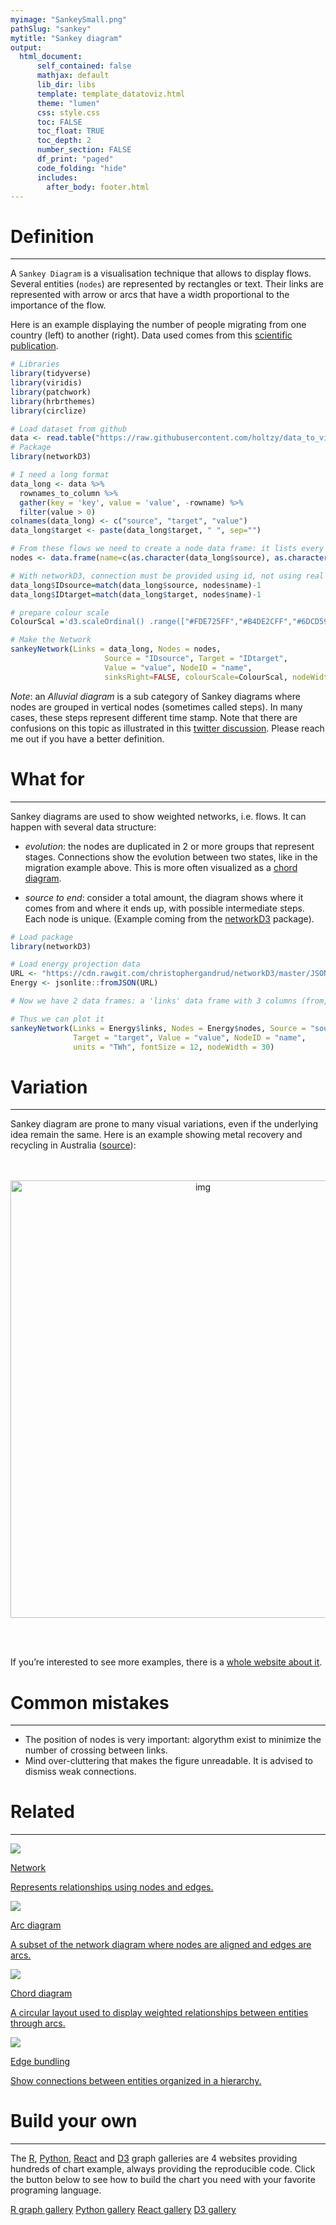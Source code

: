 ```yaml
---
myimage: "SankeySmall.png"
pathSlug: "sankey"
mytitle: "Sankey diagram"
output:
  html_document:
      self_contained: false
      mathjax: default
      lib_dir: libs
      template: template_datatoviz.html
      theme: "lumen"
      css: style.css
      toc: FALSE
      toc_float: TRUE
      toc_depth: 2
      number_section: FALSE
      df_print: "paged"
      code_folding: "hide"
      includes:
        after_body: footer.html
---
```



<div class="mycontent">



# Definition {#definition}
***

A `Sankey Diagram` is a visualisation technique that allows to display flows. Several entities (`nodes`) are represented by rectangles or text. Their links are represented with arrow or arcs that have a width proportional to the importance of the flow.

Here is an example displaying the number of people migrating from one country (left) to another (right). Data used comes from this [scientific publication](https://onlinelibrary.wiley.com/doi/abs/10.1111/imre.12327).

```r
# Libraries
library(tidyverse)
library(viridis)
library(patchwork)
library(hrbrthemes)
library(circlize)

# Load dataset from github
data <- read.table("https://raw.githubusercontent.com/holtzy/data_to_viz/master/Example_dataset/13_AdjacencyDirectedWeighted.csv", header=TRUE)
# Package
library(networkD3)

# I need a long format
data_long <- data %>%
  rownames_to_column %>%
  gather(key = 'key', value = 'value', -rowname) %>%
  filter(value > 0)
colnames(data_long) <- c("source", "target", "value")
data_long$target <- paste(data_long$target, " ", sep="")

# From these flows we need to create a node data frame: it lists every entities involved in the flow
nodes <- data.frame(name=c(as.character(data_long$source), as.character(data_long$target)) %>% unique())

# With networkD3, connection must be provided using id, not using real name like in the links dataframe.. So we need to reformat it.
data_long$IDsource=match(data_long$source, nodes$name)-1
data_long$IDtarget=match(data_long$target, nodes$name)-1

# prepare colour scale
ColourScal ='d3.scaleOrdinal() .range(["#FDE725FF","#B4DE2CFF","#6DCD59FF","#35B779FF","#1F9E89FF","#26828EFF","#31688EFF","#3E4A89FF","#482878FF","#440154FF"])'

# Make the Network
sankeyNetwork(Links = data_long, Nodes = nodes,
                     Source = "IDsource", Target = "IDtarget",
                     Value = "value", NodeID = "name",
                     sinksRight=FALSE, colourScale=ColourScal, nodeWidth=40, fontSize=13, nodePadding=20)
```


*Note*: an *Alluvial diagram* is a sub category of Sankey diagrams where nodes are grouped in vertical nodes (sometimes called steps). In many cases, these steps represent different time stamp. Note that there are confusions on this topic as illustrated in this [twitter discussion](https://twitter.com/visualisingdata/status/580742089484439552?lang=fr). Please reach me out if you have a better definition.





# What for
***

Sankey diagrams are used to show weighted networks, i.e. flows. It can happen with several data structure:

- *evolution*: the nodes are duplicated in 2 or more groups that represent stages. Connections show the evolution between two states, like in the migration example above. This is more often visualized as a [chord diagram](https://www.data-to-viz.com/graph/chord.html).

- *source to end*: consider a total amount, the diagram shows where it comes from and where it ends up, with possible intermediate steps. Each node is unique. (Example coming from the [networkD3](https://christophergandrud.github.io/networkD3/) package).


```r
# Load package
library(networkD3)

# Load energy projection data
URL <- "https://cdn.rawgit.com/christophergandrud/networkD3/master/JSONdata/energy.json"
Energy <- jsonlite::fromJSON(URL)

# Now we have 2 data frames: a 'links' data frame with 3 columns (from, to, value), and a 'nodes' data frame that gives the name of each node.

# Thus we can plot it
sankeyNetwork(Links = Energy$links, Nodes = Energy$nodes, Source = "source",
              Target = "target", Value = "value", NodeID = "name",
              units = "TWh", fontSize = 12, nodeWidth = 30)

```



# Variation {#variation}
***

Sankey diagram are prone to many visual variations, even if the underlying idea remain the same. Here is an example showing metal recovery and recycling in Australia ([source](http://www.sankey-diagrams.com/tag/australia/)):

<br><br>
<center>
<img src="IMG/sankey.jpg" alt="img" width="600" height="700">
</center>

<br><br>


If you're interested to see more examples, there is a [whole website about it](http://www.sankey-diagrams.com).



# Common mistakes {#mistake}
***

- The position of nodes is very important: algorythm exist to minimize the number of crossing between links.
- Mind over-cluttering that makes the figure unreadable. It is advised to dismiss weak connections.





# Related {#related}
***

<div class="row">
  <div class="col-lg-3 col-md-6 col-sm-6">
  <a href="https://www.data-to-viz.com/graph/network.html" class="btn btn-primary mybtnrelated" style="margin-bottom:4px;white-space: normal !important;">
  <img  src="https://github.com/holtzy/data_to_viz/raw/master/img/section/NetworkSmall.png">
  <p class="mytitlerelated">Network</p>
  <p class="mytextrelated">Represents relationships using nodes and edges.</p>
  </a>
  </div>
  <div class="col-lg-3 col-md-6 col-sm-6">
  <a href="https://www.data-to-viz.com/graph/arc.html" class="btn btn-primary mybtnrelated" style="margin-bottom:4px;white-space: normal !important;">
  <img  src="https://github.com/holtzy/data_to_viz/raw/master/img/section/ArcSmal.png">
  <p class="mytitlerelated">Arc diagram</p>
  <p class="mytextrelated">A subset of the network diagram where nodes are aligned and edges are arcs.</p>
  </a>
  </div>
  <div class="col-lg-3 col-md-6 col-sm-6">
  <a href="https://www.data-to-viz.com/graph/chord.html" class="btn btn-primary mybtnrelated" style="margin-bottom:4px;white-space: normal !important;">
  <img  src="https://github.com/holtzy/data_to_viz/raw/master/img/section/ChordSmall.png">
  <p class="mytitlerelated">Chord diagram</p>
  <p class="mytextrelated">A circular layout used to display weighted relationships between entities through arcs.</p>
  </a>
  </div>
  <div class="col-lg-3 col-md-6 col-sm-6">
  <a href="https://www.data-to-viz.com/graph/edge_bundling.html" class="btn btn-primary mybtnrelated" style="margin-bottom:4px;white-space: normal !important;">
  <img  src="https://github.com/holtzy/data_to_viz/raw/master/img/section/BundleSmall.png">
  <p class="mytitlerelated">Edge bundling</p>
  <p class="mytextrelated">Show connections between entities organized in a hierarchy.</p>
  </a>
  </div>
</div>



# Build your own {#code}
***

The [R](https://www.r-graph-gallery.com/sankey-diagram.html), [Python](https://www.python-graph-gallery.com/sankey-diagram/), [React](https://www.react-graph-gallery.com/sankey-diagram) and [D3](https://d3-graph-gallery.com/sankey.html) graph galleries are 4 websites providing hundreds of chart example, always providing the reproducible code. Click the button below to see how to build the chart you need with your favorite programing language.

<p>
<a href="https://www.r-graph-gallery.com/sankey-diagram.html" class="btn btn-primary">R graph gallery</a>
<a href="https://python-graph-gallery.com/sankey-diagram/" class="btn btn-primary">Python gallery</a>
<a href="https://www.react-graph-gallery.com/sankey-diagram" class="btn btn-primary">React gallery</a>
<a href="https://d3-graph-gallery.com/sankey.html" class="btn btn-primary">D3 gallery</a>
</p>



</div>














